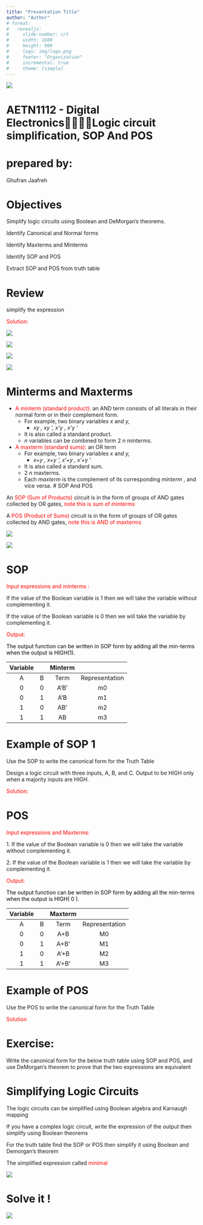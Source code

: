 ```yaml
---
title: "Presentation Title"
author: "Author"
# format: 
#   revealjs:
#     slide-number: c/t
#     width: 1600
#     height: 900
#     logo: img/logo.png
#     footer: "Organization"
#     incremental: true
#     theme: [simple]
---
```

![](Topic%204.2%20Combinational%20Logic%20circuit%20analysis%20and%20simplification%20SOP_POS-img/Topic%2042%20Combinational%20Logic%20circuit%20analysis%20and%20simplification%20SOP_POS_0.jpg)

# AETN1112 - Digital ElectronicsLogic circuit simplification, SOP And POS

# prepared by:
Ghufran Jaafreh

# Objectives

Simplify logic circuits using Boolean and DeMorgan's theorems\.

Identify Canonical and Normal forms

Identify Maxterms and Minterms

Identify SOP and POS

Extract SOP and POS from truth table

# Review

simplify the expression

<span style="color:#ff0000">Solution:</span>

![](Topic%204.2%20Combinational%20Logic%20circuit%20analysis%20and%20simplification%20SOP_POS-img/Topic%2042%20Combinational%20Logic%20circuit%20analysis%20and%20simplification%20SOP_POS_1.png)

![](Topic%204.2%20Combinational%20Logic%20circuit%20analysis%20and%20simplification%20SOP_POS-img/Topic%2042%20Combinational%20Logic%20circuit%20analysis%20and%20simplification%20SOP_POS_2.png)

![](Topic%204.2%20Combinational%20Logic%20circuit%20analysis%20and%20simplification%20SOP_POS-img/Topic%2042%20Combinational%20Logic%20circuit%20analysis%20and%20simplification%20SOP_POS_3.png)

![](Topic%204.2%20Combinational%20Logic%20circuit%20analysis%20and%20simplification%20SOP_POS-img/Topic%2042%20Combinational%20Logic%20circuit%20analysis%20and%20simplification%20SOP_POS_4.png)

# Minterms and Maxterms



* <span style="color:#ff0000">A </span>  <span style="color:#ff0000">minterm</span>  <span style="color:#ff0000"> \(standard product\): </span> an AND term consists of all literals in their normal form or in their complement form\.
  * For example\, two binary variables  _x _ and  _y\,_
    * _xy_  _\, _  _xy_  _'\, _  _x'y_  _\, _  _x'y_  _'_
  * It is also called a standard product\.
  * _n_  variables can be combined to form 2 _n _ minterms\.
* <span style="color:#ff0000">A maxterm \(standard sums\): </span> an OR term
  * For example\, two binary variables  _x _ and  _y\,_
    * _x\+y_  _\, _  _x\+y_  _’\, _  _x’\+y_  _\, _  _x’\+y_  _’ _
  * It is also called a standard sum\.
  * 2 _n _ maxterms\.
  * Each  _maxterm_  is the complement of its corresponding  _minterm_ \, and vice versa\.
# SOP And POS

An  <span style="color:#ff0000">SOP \(Sum of Products\) </span> circuit is in the form of groups of AND gates collected by OR gates\,  <span style="color:#ff0000">note this is sum of </span>  <span style="color:#ff0000">minterms</span>

A  <span style="color:#ff0000">POS \(Product of Sums\) </span> circuit is in the form of groups of OR gates collected by AND gates\,  <span style="color:#ff0000">note this is AND of maxterms</span>

![](Topic%204.2%20Combinational%20Logic%20circuit%20analysis%20and%20simplification%20SOP_POS-img/Topic%2042%20Combinational%20Logic%20circuit%20analysis%20and%20simplification%20SOP_POS_5.jpg)

![](Topic%204.2%20Combinational%20Logic%20circuit%20analysis%20and%20simplification%20SOP_POS-img/Topic%2042%20Combinational%20Logic%20circuit%20analysis%20and%20simplification%20SOP_POS_6.jpg)

# SOP

<span style="color:#ff0000">Input expressions and </span>  <span style="color:#ff0000">minterms</span>  <span style="color:#ff0000">:</span>

If the value of the Boolean variable is 1 then we will take the variable without complementing it\.

If the value of the Boolean variable is 0 then we will take the variable by complementing it\.

<span style="color:#ff0000">Output:</span>

<span style="color:#000000">The output function can be written in SOP form by adding all the min\-terms when the output is HIGH\(1\)\.</span>

| __Variable__ |  | __Minterm__ |  |
| :-: | :-: | :-: | :-: |
| A | B | Term | Representation |
| 0 | 0 | A’B’ | m0 |
| 0 | 1 | A’B | m1 |
| 1 | 0 | AB’ | m2 |
| 1 | 1 | AB | m3 |

# Example of SOP 1

Use the SOP to write  the canonical form for the Truth Table

Design a logic circuit with three inputs\, A\, B\, and C\. Output to be HIGH only when a majority inputs are HIGH\.

<span style="color:#ff0000">Solution:</span>

# POS

<span style="color:#ff0000">Input expressions and Maxterms:</span>

1\. If the value of the Boolean variable is 0 then we will take the variable without complementing it\.

2\. If the value of the Boolean variable is 1 then we will take the variable by complementing it\.

<span style="color:#ff0000">Output:</span>

<span style="color:#000000">The output function can be written in SOP form by adding all the min\-terms when the output is HIGH\(</span>  <span style="color:#000000">0</span>  <span style="color:#000000">\)\.</span>

| __Variable__ |  | __Maxterm__ |  |
| :-: | :-: | :-: | :-: |
| A | B | Term | Representation |
| 0 | 0 | A\+B | M0 |
| 0 | 1 | A\+B’ | M1 |
| 1 | 0 | A’\+B | M2 |
| 1 | 1 | A’\+B’ | M3 |

# Example of POS

Use the POS to write  the canonical form for the Truth Table

<span style="color:#ff0000">Solution</span>

# Exercise:

Write the canonical form for the below truth table using SOP and POS\, and use DeMorgan’s theorem to prove that the two expressions are equivalent

# Simplifying Logic Circuits

The logic circuits can be simplified using Boolean algebra and Karnaugh mapping

If you have a complex logic circuit\, write the expression of the output then simplify using Boolean theorems

For the truth table find the SOP or POS then simplify it using Boolean and Demorgan’s theorem

The simplified expression called  <span style="color:#ff0000">minimal </span>

![](Topic%204.2%20Combinational%20Logic%20circuit%20analysis%20and%20simplification%20SOP_POS-img/Topic%2042%20Combinational%20Logic%20circuit%20analysis%20and%20simplification%20SOP_POS_7.jpg)

# Solve it !

![](Topic%204.2%20Combinational%20Logic%20circuit%20analysis%20and%20simplification%20SOP_POS-img/Topic%2042%20Combinational%20Logic%20circuit%20analysis%20and%20simplification%20SOP_POS_8.jpg)

